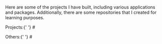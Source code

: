 
Here are some of the projects I have built, including various applications and packages.
Additionally, there are some repositories that I created for learning purposes.

<div id={'projects'} className={'mb-3 group'}>
  <Link href={'#projects'} className={'font-mono font-semibold no-underline text-black opacity-80 dark:text-white group-hover:opacity-100'}>Projects:{' '}</Link>
  <Link href={'#projects'} className={'font-mono font-semibold no-underline text-navbarLight opacity-0 dark:text-navbarDark group-hover:opacity-60'}>#</Link>
</div>

<ProjectLists/>

<p></p>

<div id={'others'} className={'mb-3 group'}>
  <Link href={'#others'} className={'font-mono font-semibold no-underline text-black opacity-80 dark:text-white group-hover:opacity-100'}>Others:{' '}</Link>
  <Link href={'#others'} className={'font-mono font-semibold no-underline text-navbarLight opacity-0 dark:text-navbarDark group-hover:opacity-60'}>#</Link>
</div>

<OtherLists/>
